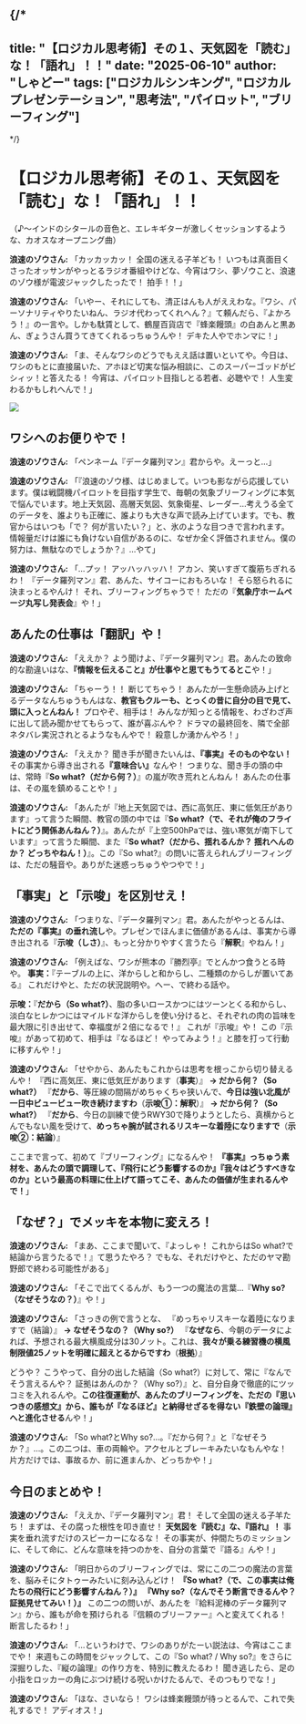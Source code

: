 
{/*
---
title: "【ロジカル思考術】その１、天気図を「読む」な！「語れ」！！"
date: "2025-06-10"
author: "しゃどー"
tags: ["ロジカルシンキング", "ロジカルプレゼンテーション", "思考法", "パイロット", "ブリーフィング"]
---
*/}

# 【ロジカル思考術】その１、天気図を「読む」な！「語れ」！！

（♪～インドのシタールの音色と、エレキギターが激しくセッションするような、カオスなオープニング曲）

**浪速のゾウさん:** 「カッカッカッ！ 全国の迷える子羊ども！ いつもは真面目くさったオッサンがやっとるラジオ番組やけどな、今宵はワシ、夢ゾウこと、浪速のゾウ様が電波ジャックしたったで！ 拍手！！」

**浪速のゾウさん:** 「いやー、それにしても、清正はんも人がええわな。『ワシ、パーソナリティやりたいねん、ラジオ代わってくれへん？』て頼んだら、『よかろう！』の一言や。しかも駄賃として、鶴屋百貨店で『蜂楽饅頭』の白あんと黒あん、ぎょうさん買うてきてくれるっちゅうんや！ デキた人やでホンマに！」

**浪速のゾウさん:** 「ま、そんなワシのどうでもええ話は置いといてや。今日は、ワシのもとに直接届いた、アホほど切実な悩み相談に、このスーパーゴッドがビシィッ！と答えたる！ 今宵は、パイロット目指しとる若者、必聴やで！ 人生変わるかもしれへんで！」

<Image 
  src="/images/ContentImages/ganesha_logical.jpg" 
  width={400} 
  height={400} 
/>

## ワシへのお便りやで！

**浪速のゾウさん:** 「ペンネーム『データ羅列マン』君からや。えーっと…」

**浪速のゾウさん:** 「『浪速のゾウ様、はじめまして。いつも影ながら応援しています。僕は戦闘機パイロットを目指す学生で、毎朝の気象ブリーフィングに本気で悩んでいます。地上天気図、高層天気図、気象衛星、レーダー…考えうる全てのデータを、誰よりも正確に、誰よりも大きな声で読み上げています。でも、教官からはいつも「で？ 何が言いたい？」と、氷のような目つきで言われます。情報量だけは誰にも負けない自信があるのに、なぜか全く評価されません。僕の努力は、無駄なのでしょうか？』…やて」

**浪速のゾウさん:** 「…プッ！ アッハッハッハ！ アカン、笑いすぎて腹筋ちぎれるわ！ 『データ羅列マン』君、あんた、サイコーにおもろいな！ そら怒られるに決まっとるやんけ！ それ、ブリーフィングちゃうで！ ただの『**気象庁ホームページ丸写し発表会**』や！」

## あんたの仕事は「翻訳」や！

**浪速のゾウさん:** 「ええか？ よう聞けよ、『データ羅列マン』君。あんたの致命的な勘違いはな、<Highlight>**『情報を伝えること』が仕事やと思てもうてるとこ**</Highlight>や！」

**浪速のゾウさん:** 「ちゃーう！！ 断じてちゃう！ あんたが一生懸命読み上げとるデータなんちゅうもんはな、**教官もクルーも、とっくの昔に自分の目で見て、頭に入っとんねん！** プロやぞ、相手は！ みんなが知っとる情報を、わざわざ声に出して読み聞かせてもらって、誰が喜ぶんや？ ドラマの最終回を、隣で全部ネタバレ実況されとるようなもんやで！ 殺意しか湧かんやろ！」

**浪速のゾウさん:** 「ええか？ 聞き手が聞きたいんは、**『事実』そのものやない！** その事実から導き出される<Highlight>**『意味合い』**</Highlight>なんや！ つまりな、聞き手の頭の中は、常時『**So what?（だから何？）**』の嵐が吹き荒れとんねん！ あんたの仕事は、その嵐を鎮めることや！」

**浪速のゾウさん:** 「あんたが『地上天気図では、西に高気圧、東に低気圧があります』って言うた瞬間、教官の頭の中では『**So what?（で、それが俺のフライトにどう関係あんねん？）**』。あんたが『上空500hPaでは、強い寒気が南下しています』って言うた瞬間、また『**So what?（だから、揺れるんか？ 揺れへんのか？ どっちやねん！）**』。この『So what?』の問いに答えられんブリーフィングは、ただの騒音や。ありがた迷惑っちゅうやつやで！」

## 「事実」と「示唆」を区別せえ！

**浪速のゾウさん:** 「つまりな、『データ羅列マン』君。あんたがやっとるんは、<Highlight>**ただの『事実』の垂れ流し**</Highlight>や。プレゼンでほんまに価値があるんは、事実から導き出される<Highlight>『**示唆（しさ）**』</Highlight>、もっと分かりやすく言うたら<Highlight>『**解釈**』</Highlight>やねん！」

**浪速のゾウさん:** 「例えばな、ワシが熊本の『勝烈亭』でとんかつ食うとる時や。
**事実：**『テーブルの上に、洋からしと和からし、二種類のからしが置いてある』
これだけやと、ただの状況説明や。へー、で終わる話や。

**示唆：**『**だから（So what?）**、脂の多いロースかつにはツーンとくる和からし、淡白なヒレかつにはマイルドな洋からしを使い分けると、それぞれの肉の旨味を最大限に引き出せて、幸福度が２倍になるで！』
これが『示唆』や！ この『示唆』があって初めて、相手は『なるほど！ やってみよう！』と膝を打って行動に移すんや！」

**浪速のゾウさん:** 「せやから、あんたもこれからは思考を根っこから切り替えるんや！
『西に高気圧、東に低気圧があります（**事実**）』
**→ だから何？（So what?）**
『**だから**、等圧線の間隔がめちゃくちゃ狭いんで、**今日は強い北風が一日中ビュービュー吹き続けますわ**（**示唆①：解釈**）』
**→ だから何？（So what?）**
『**だから**、今日の訓練で使うRWY30で降りようとしたら、真横からとんでもない風を受けて、**めっちゃ腕が試されるリスキーな着陸になりますで**（**示唆②：結論**）』

ここまで言って、初めて『ブリーフィング』になるんや！ <Highlight>**『事実』っちゅう素材を、あんたの頭で調理して、『飛行にどう影響するのか』『我々はどうすべきなのか』という最高の料理に仕上げて語ってこそ、あんたの価値が生まれるんやで！**</Highlight>」

## 「なぜ？」でメッキを本物に変えろ！

**浪速のゾウさん:** 「まあ、ここまで聞いて、『よっしゃ！ これからはSo what?で結論から言うたるで！』て思うたやろ？ でもな、それだけやと、ただのヤマ勘野郎で終わる可能性がある」

**浪速のゾウさん:** 「そこで出てくるんが、もう一つの魔法の言葉…『**Why so?（なぜそうなの？）**』や！」

**浪速のゾウさん:** 「さっきの例で言うとな、
『めっちゃリスキーな着陸になりますで（結論）』
**→ なぜそうなの？（Why so?）**
『**なぜなら**、今朝のデータによれば、予想される最大横風成分は30ノット。これは、**我々が乗る練習機の横風制限値25ノットを明確に超えとるからですわ**（**根拠**）』

どうや？ こうやって、自分の出した結論（So what?）に対して、常に『なんでそう言えるんや？ 証拠はあんのか？（Why so?）』と、自分自身で徹底的にツッコミを入れるんや。<Highlight>**この往復運動が、あんたのブリーフィングを、ただの『思いつきの感想文』から、誰もが『なるほど』と納得せざるを得ない『鉄壁の論理』へと進化させる**</Highlight>んや！」

**浪速のゾウさん:** 「So what?とWhy so?…。『だから何？』と『なぜそうか？』…。この二つは、車の両輪や。アクセルとブレーキみたいなもんやな！ 片方だけでは、事故るか、前に進まんか、どっちかや！」

## 今日のまとめや！

**浪速のゾウさん:** 「ええか、『データ羅列マン』君！ そして全国の迷える子羊たち！ まずは、その腐った根性を叩き直せ！
<Highlight>**天気図を『読む』な、『語れ』！**</Highlight>
事実を垂れ流すだけのスピーカーになるな！ その事実が、仲間たちのミッションに、そして命に、どんな意味を持つのかを、自分の言葉で『語る』んや！」

**浪速のゾウさん:** 「明日からのブリーフィングでは、常にこの二つの魔法の言葉を、脳みそにタトゥーみたいに刻み込んどけ！
<Highlight>**『So what?（で、この事実は俺たちの飛行にどう影響すんねん？）』**</Highlight>
<Highlight>**『Why so?（なんでそう断言できるんや？ 証拠見せてみい！）』**</Highlight>
この二つの問いが、あんたを『給料泥棒のデータ羅列マン』から、誰もが命を預けられる『信頼のブリーファー』へと変えてくれる！ 断言したるわ！」

**浪速のゾウさん:** 「…というわけで、ワシのありがたーい説法は、今宵はここまでや！ 来週もこの時間をジャックして、この『So what? / Why so?』をさらに深掘りした、『縦の論理』の作り方を、特別に教えたるわ！ 聞き逃したら、足の小指をロッカーの角にぶつけ続ける呪いかけたるんで、そのつもりでな！」

**浪速のゾウさん:** 「ほな、さいなら！ ワシは蜂楽饅頭が待っとるんで、これで失礼するで！ アディオス！」
